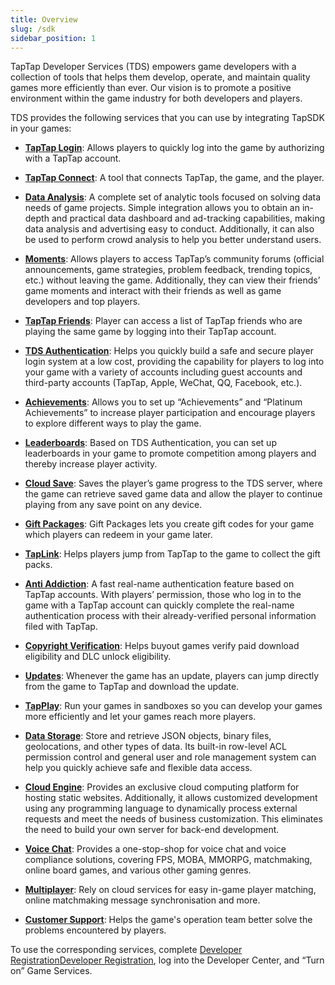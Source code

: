 ```yaml
---
title: Overview
slug: /sdk
sidebar_position: 1
---
```



TapTap Developer Services (TDS) empowers game developers with a collection of tools that helps them develop, operate, and maintain quality games more efficiently than ever. Our vision is to promote a positive environment within the game industry for both developers and players.

TDS provides the following services that you can use by integrating TapSDK in your games:

- **[TapTap Login](/v3/sdk/taptap-login/features/)**: Allows players to quickly log into the game by authorizing with a TapTap account.

- **[TapTap Connect](/v3/sdk/taptap-connect/features/)**: A tool that connects TapTap, the game, and the player. 

- **[Data Analysis](/v3/sdk/tapdb/features/)**: A complete set of analytic tools focused on solving data needs of game projects. Simple integration allows you to obtain an in-depth and practical data dashboard and ad-tracking capabilities, making data analysis and advertising easy to conduct. Additionally, it can also be used to perform crowd analysis to help you better understand users.

- **[Moments](/v3/sdk/embedded-moments/features/)**: Allows players to access TapTap’s community forums (official announcements, game strategies, problem feedback, trending topics, etc.) without leaving the game. Additionally, they can view their friends’ game moments and interact with their friends as well as game developers and top players.

<Conditional region="cn">

- **[TapTap Friends](/v3/sdk/tap-friend/features/)**: Player can access a list of TapTap friends who are playing the same game by logging into their TapTap account.

</Conditional>

- **[TDS Authentication](/v3/sdk/authentication/features/)**: Helps you quickly build a safe and secure player login system at a low cost, providing the capability for players to log into your game with a variety of accounts including guest accounts and third-party accounts (TapTap, Apple, <Conditional region="cn">WeChat, QQ, </Conditional><Conditional region="global">Facebook, </Conditional>etc.).

<Conditional region="cn">

- **[Achievements](/v3/sdk/achievement/features/)**: Allows you to set up “Achievements” and “Platinum Achievements” to increase player participation and encourage players to explore different ways to play the game.

</Conditional>

- **[Leaderboards](/v3/sdk/leaderboard/features/)**: Based on TDS Authentication, you can set up leaderboards in your game to promote competition among players and thereby increase player activity.

- **[Cloud Save](/v3/sdk/gamesaves/features/)**: Saves the player’s game progress to the TDS server, where the game can retrieve saved game data and allow the player to continue playing from any save point on any device.

- **[Gift Packages](/v3/sdk/tds-gift/features/)**: Gift Packages lets you create gift codes for your game which players can redeem in your game later.

<Conditional region="cn">

- **[TapLink](/v3/sdk/taplink/features/)**: Helps players jump from TapTap to the game to collect the gift packs.

- **[Anti Addiction](/v3/sdk/anti-addiction/features/)**: A fast real-name authentication feature based on TapTap accounts. With players’ permission, those who log in to the game with a TapTap account can quickly complete the real-name authentication process with their already-verified personal information filed with TapTap.

</Conditional>

- **[Copyright Verification](/v3/sdk/copyright-verification/features/)**: Helps buyout games verify paid download eligibility and DLC unlock eligibility.

- **[Updates](/v3/sdk/update/guide/)**: Whenever the game has an update, players can jump directly from the game to TapTap and download the update.

<Conditional region="cn">

- **[TapPlay](/v3/sdk/tap-play/features/)**: Run your games in sandboxes so you can develop your games more efficiently and let your games reach more players.

</Conditional>

- **[Data Storage](/v3/sdk/storage/features/)**: Store and retrieve JSON objects, binary files, geolocations, and other types of data. Its built-in row-level ACL permission control and general user and role management system can help you quickly achieve safe and flexible data access.

- **[Cloud Engine](/v3/sdk/engine/overview/)**: Provides an exclusive cloud computing platform for hosting static websites. Additionally, it allows customized development using any programming language to dynamically process external requests and meet the needs of business customization. This eliminates the need to build your own server for back-end development.

- **[Voice Chat](/v3/sdk/rtc/features/)**: Provides a one-stop-shop for voice chat and voice compliance solutions, covering FPS, MOBA, MMORPG, matchmaking, online board games, and various other gaming genres.


<Conditional region="cn">

- **[Multiplayer](/v3/sdk/multiplayer/features/)**: Rely on cloud services for easy in-game player matching, online matchmaking message synchronisation and more.

</Conditional>

- **[Customer Support](/v3/sdk/tap-support/features/)**: Helps the game's operation team better solve the problems encountered by players.

To use the corresponding services, complete <Conditional region="cn">[Developer Registration](https://developer.taptap.cn/)</Conditional><Conditional region="global">[Developer Registration](https://developer.taptap.io/)</Conditional>, log into the Developer Center, and “Turn on” Game Services.
